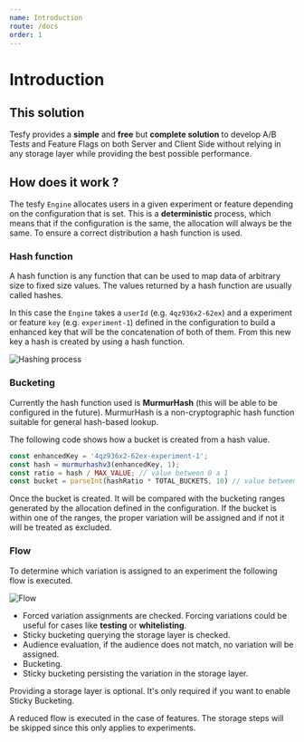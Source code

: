 ```yaml
---
name: Introduction
route: /docs
order: 1
---
```


# Introduction

## This solution

Tesfy provides a **simple** and **free** but **complete solution** to develop A/B Tests and Feature Flags on both Server and Client Side without relying in any storage layer while providing the best possible performance.

## How does it work ?

The tesfy `Engine` allocates users in a given experiment or feature depending on the configuration that is set. This is a **deterministic** process, which means that if the configuration is the same, the allocation will always be the same. To ensure a correct distribution a hash function is used.

### Hash function

A hash function is any function that can be used to map data of arbitrary size to fixed size values. The values returned by a hash function are usually called hashes.

In this case the `Engine` takes a `userId` (e.g. `4qz936x2-62ex`) and a experiment or feature `key` (e.g. `experiment-1`) defined in the configuration to build a enhanced key that will be the concatenation of both of them. From this new key a hash is created by using a hash function.

<Image my={8} src={hashingSrc} alt="Hashing process" />

### Bucketing

Currently the hash function used is **MurmurHash** (this will be able to be configured in the future). MurmurHash is a non-cryptographic hash function suitable for general hash-based lookup.

The following code shows how a bucket is created from a hash value.

```javascript
const enhancedKey = '4qz936x2-62ex-experiment-1';
const hash = murmurhashv3(enhancedKey, 1);
const ratio = hash / MAX_VALUE; // value between 0 a 1
const bucket = parseInt(hashRatio * TOTAL_BUCKETS, 10) // value between 0 a 10000
```

Once the bucket is created. It will be compared with the bucketing ranges generated by the allocation defined in the configuration. If the bucket is within one of the ranges, the proper variation will be assigned and if not it will be treated as excluded.

### Flow

To determine which variation is assigned to an experiment the following flow is executed.

<Image my={8} src={flowSrc} alt="Flow" />

- Forced variation assignments are checked. Forcing variations could be useful for cases like **testing** or **whitelisting**.
- Sticky bucketing querying the storage layer is checked.
- Audience evaluation, if the audience does not match, no variation will be assigned.
- Bucketing.
- Sticky bucketing persisting the variation in the storage layer.

<Alert my={4} status="warning" variant="left-accent" overflow="initial">
  <AlertIcon />
  <Text>Providing a storage layer is optional. It's only required if you want to enable Sticky Bucketing.</Text>
</Alert>

A reduced flow is executed in the case of features. The storage steps will be skipped since this only applies to experiments.
